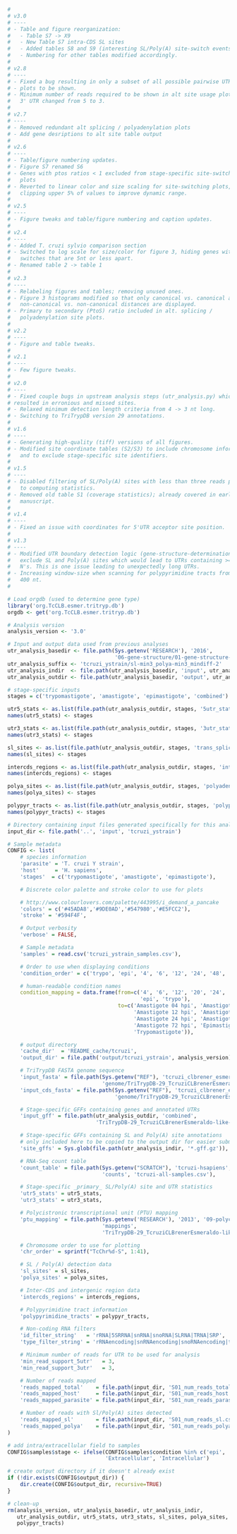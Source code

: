 ```r
#
# v3.0
# ----
# - Table and figure reorganization:
#   - Table S7 -> X9
#   - New Table S7 intra-CDS SL sites
#   - Added tables S8 and S9 (interesting SL/Poly(A) site-switch events)
#   - Numbering for other tables modified accordingly.
#
# v2.8
# ----
# - Fixed a bug resulting in only a subset of all possible pairwise UTR length
# - plots to be shown.
# - Minimum number of reads required to be shown in alt site usage plots for 
#   3' UTR changed from 5 to 3.
#
# v2.7
# ----
# - Removed redundant alt splicing / polyadenylation plots
# - Add gene desriptions to alt site table output
#
# v2.6
# ----
# - Table/figure numbering updates.
# - Figure S7 renamed S6
# - Genes with ptos ratios < 1 excluded from stage-specific site-switching
#   plots
# - Reverted to linear color and size scaling for site-switching plots, but
#   clipping upper 5% of values to improve dynamic range.
# 
# v2.5
# ----
# - Figure tweaks and table/figure numbering and caption updates.
#
# v2.4
# ----
# - Added T. cruzi sylvio comparison section
# - Switched to log scale for size/color for figure 3, hiding genes with site
#   switches that are 5nt or less apart.
# - Renamed table 2 -> table 1
#
# v2.3
# ----
# - Relabeling figures and tables; removing unused ones.
# - Figure 3 histograms modified so that only canonical vs. canonical and
#   non-canonical vs. non-canonical distances are displayed.
# - Primary to secondary (PtoS) ratio included in alt. splicing /
#   polyadenylation site plots.
#
# v2.2
# ----
# - Figure and table tweaks.
#
# v2.1
# ----
# - Few figure tweaks. 
#
# v2.0
# ----
# - Fixed couple bugs in upstream analysis steps (utr_analysis.py) which
# resulted in erronious and missed sites.
# - Relaxed minimum detection length criteria from 4 -> 3 nt long.
# - Switching to TriTrypDB version 29 annotations.
#
# v1.6
# ----
# - Generating high-quality (tiff) versions of all figures.
# - Modified site coordinate tables (S2/S3) to include chromosome information
#   and to exclude stage-specific site identifiers.
#
# v1.5
# ----
# - Disabled filtering of SL/Poly(A) sites with less than three reads prior
#   to computing statistics.
# - Removed old table S1 (coverage statistics); already covered in earlier
#   manuscript.
#
# v1.4
# ----
# - Fixed an issue with coordinates for 5'UTR acceptor site position.
#
# v1.3
# ----
# - Modified UTR boundary detection logic (gene-structure-determination) to
#   exclude SL and Poly(A) sites which would lead to UTRs containing >= 100
#   N's. This is one issue leading to unexpectedly long UTRs.
# - Increasing window-size when scanning for polypyrimidine tracts from 250 to
#   400 nt.
#

# Load orgdb (used to determine gene type)
library('org.TcCLB.esmer.tritryp.db')
orgdb <- get('org.TcCLB.esmer.tritryp.db')

# Analysis version
analysis_version <- '3.0'

# Input and output data used from previous analyses
utr_analysis_basedir <- file.path(Sys.getenv('RESEARCH'), '2016',
                                  '06-gene-structure/01-gene-structure-determination')
utr_analysis_suffix <- 'tcruzi_ystrain/sl-min3_polya-min3_mindiff-2'
utr_analysis_indir  <- file.path(utr_analysis_basedir, 'input', utr_analysis_suffix)
utr_analysis_outdir <- file.path(utr_analysis_basedir, 'output', utr_analysis_suffix)

# stage-specific inputs
stages = c('trypomastigote', 'amastigote', 'epimastigote', 'combined')

utr5_stats <- as.list(file.path(utr_analysis_outdir, stages, '5utr_stats.csv'))
names(utr5_stats) <- stages

utr3_stats <- as.list(file.path(utr_analysis_outdir, stages, '3utr_stats.csv'))
names(utr3_stats) <- stages

sl_sites <- as.list(file.path(utr_analysis_outdir, stages, 'trans_splice_sites.csv'))
names(sl_sites) <- stages

intercds_regions <- as.list(file.path(utr_analysis_outdir, stages, 'intercds_regions.csv'))
names(intercds_regions) <- stages

polya_sites <- as.list(file.path(utr_analysis_outdir, stages, 'polyadenylation_sites.csv'))
names(polya_sites) <- stages

polypyr_tracts <- as.list(file.path(utr_analysis_outdir, stages, 'polypyrimidine_tracts.csv'))
names(polypyr_tracts) <- stages

# Directory containing input files generated specifically for this analysis
input_dir <- file.path('..', 'input', 'tcruzi_ystrain')

# Sample metadata
CONFIG <- list(
    # species information
    'parasite' = 'T. cruzi Y strain',
    'host'     = 'H. sapiens',
    'stages'  = c('trypomastigote', 'amastigote', 'epimastigote'),

    # Discrete color palette and stroke color to use for plots

    # http://www.colourlovers.com/palette/443995/i_demand_a_pancake
    'colors' = c('#45ADA8','#9DE0AD','#547980','#E5FCC2'),
    'stroke' = '#594F4F',

    # Output verbosity
    'verbose' = FALSE,

    # Sample metadata
    'samples' = read.csv('tcruzi_ystrain_samples.csv'),

    # Order to use when displaying conditions
    'condition_order' = c('trypo', 'epi', '4', '6', '12', '24', '48', '72'),

    # human-readable condition names
    condition_mapping = data.frame(from=c('4', '6', '12', '20', '24', '48', '72',
                                          'epi', 'trypo'),
                                   to=c('Amastigote 04 hpi', 'Amastigote 06 hpi', 
                                        'Amastigote 12 hpi', 'Amastigote 20 hpi',
                                        'Amastigote 24 hpi', 'Amastigote 48 hpi',
                                        'Amastigote 72 hpi', 'Epimastigote',
                                        'Trypomastigote')),

    # output directory
    'cache_dir'  = 'README_cache/tcruzi',
    'output_dir' = file.path('output/tcruzi_ystrain', analysis_version),

    # TriTrypDB FASTA genome sequence
    'input_fasta' = file.path(Sys.getenv("REF"), 'tcruzi_clbrener_esmeraldo-like', 
                              'genome/TriTrypDB-29_TcruziCLBrenerEsmeraldo-like_Genome.fasta'),
    'input_cds_fasta' = file.path(Sys.getenv("REF"), 'tcruzi_clbrener_esmeraldo-like', 
                                  'genome/TriTrypDB-29_TcruziCLBrenerEsmeraldo-like_AnnotatedCDSs.fasta'),

    # Stage-specific GFFs containing genes and annotated UTRs
    'input_gff' = file.path(utr_analysis_outdir, 'combined',
                            'TriTrypDB-29_TcruziCLBrenerEsmeraldo-like-with-utrs.gff'),

    # Stage-specific GFFs containing SL and Poly(A) site annotations
    # only included here to be copied to the output dir for easier submission
    'site_gffs' = Sys.glob(file.path(utr_analysis_indir, '*.gff.gz')),

    # RNA-Seq count table
    'count_table' = file.path(Sys.getenv("SCRATCH"), 'tcruzi-hsapiens',
                              'counts', 'tcruzi-all-samples.csv'),

    # Stage-specific _primary_ SL/Poly(A) site and UTR statistics
    'utr5_stats' = utr5_stats,
    'utr3_stats' = utr3_stats,

    # Polycistronic transcriptional unit (PTU) mapping
    'ptu_mapping' = file.path(Sys.getenv('RESEARCH'), '2013', '09-polycistron_detection',
                              'mappings',
                              'TriTrypDB-29_TcruziCLBrenerEsmeraldo-like_PTUs.csv'),

    # Chromosome order to use for plotting
    'chr_order' = sprintf("TcChr%d-S", 1:41),

    # SL / Poly(A) detection data
    'sl_sites' = sl_sites,
    'polya_sites' = polya_sites,

    # Inter-CDS and intergenic region data
    'intercds_regions' = intercds_regions,

    # Polypyrimidine tract information
    'polypyrimidine_tracts' = polypyr_tracts,

    # Non-coding RNA filters
    'id_filter_string'   = 'rRNA|5SRRNA|snRNA|snoRNA|SLRNA|TRNA|SRP',
    'type_filter_string' = 'rRNAencoding|snRNAencoding|snoRNAencoding|tRNAencoding',

    # Minimum number of reads for UTR to be used for analysis
    'min_read_support_5utr'   = 3,
    'min_read_support_3utr'   = 3,

    # Number of reads mapped
    'reads_mapped_total'    = file.path(input_dir, 'S01_num_reads_total.csv'),
    'reads_mapped_host'     = file.path(input_dir, 'S01_num_reads_host.csv'),
    'reads_mapped_parasite' = file.path(input_dir, 'S01_num_reads_parasite.csv'),

    # Number of reads with Sl/Poly(A) sites detected
    'reads_mapped_sl'       = file.path(input_dir, 'S01_num_reads_sl.csv'),
    'reads_mapped_polya'    = file.path(input_dir, 'S01_num_reads_polya.csv')
)

# add intra/extracellular field to samples
CONFIG$samples$stage <- ifelse(CONFIG$samples$condition %in% c('epi', 'trypo'),
                               'Extracellular', 'Intracellular')

# create output directory if it doesn't already exist
if (!dir.exists(CONFIG$output_dir)) {
    dir.create(CONFIG$output_dir, recursive=TRUE)
}

# clean-up
rm(analysis_version, utr_analysis_basedir, utr_analysis_indir,
   utr_analysis_outdir, utr5_stats, utr3_stats, sl_sites, polya_sites,
   polypyr_tracts)
```

